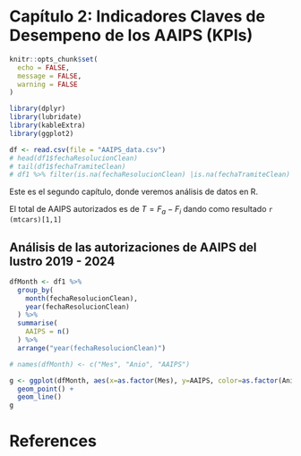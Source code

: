 # Capítulo 2: Indicadores Claves de Desempeno de los AAIPS (KPIs)
```r
knitr::opts_chunk$set(
  echo = FALSE,
  message = FALSE,
  warning = FALSE
)
```


```r
library(dplyr)
library(lubridate)
library(kableExtra)
library(ggplot2)
```


```r

df <- read.csv(file = "AAIPS_data.csv")
# head(df1$fechaResolucionClean)
# tail(df1$fechaTramiteClean)
# df1 %>% filter(is.na(fechaResolucionClean) |is.na(fechaTramiteClean) )

```


Este es el segundo capítulo, donde veremos análisis de datos en R.

El total de AAIPS autorizados es de $T = F_a - F_i$ dando como resultado `r (mtcars)[1,1]`

## Análisis de las autorizaciones de AAIPS del lustro 2019 - 2024 

```r

dfMonth <- df1 %>%
  group_by(
    month(fechaResolucionClean),
    year(fechaResolucionClean)
  ) %>%
  summarise(
    AAIPS = n()
  ) %>%
  arrange("year(fechaResolucionClean)")

# names(dfMonth) <- c("Mes", "Anio", "AAIPS")

g <- ggplot(dfMonth, aes(x=as.factor(Mes), y=AAIPS, color=as.factor(Anio),group=as.factor(Anio) )) +
  geom_point() +
  geom_line()
g
```


# References {-}
